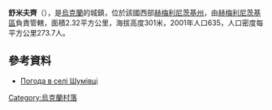 {{coord|49|21|11|N|27|2|39|E|scale:100000|display=title}}

'''舒米夫齊'''（{{lang-uk|Шумівці}}），是[[烏克蘭|烏克蘭]]的城鎮，位於該國西部[[赫梅利尼茨基州|赫梅利尼茨基州]]，由[[赫梅利尼茨基區|赫梅利尼茨基區]]負責管轄，面積2.32平方公里，海拔高度301米，2001年人口635，人口密度每平方公里273.7人。

==參考資料==
* [http://weather.in.ua/ua/hmel'nickaja/29194 Погода в селі Шумівці]

{{Ukraine-geo-stub}}
[[Category:烏克蘭村落|Category:烏克蘭村落]]